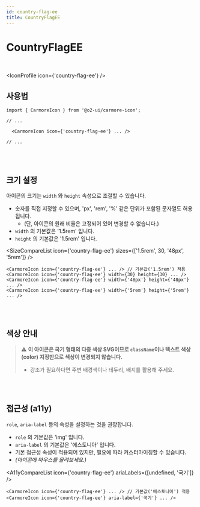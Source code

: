 ```yaml
---
id: country-flag-ee
title: CountryFlagEE
---
```




# CountryFlagEE

<br />

<IconProfile icon={'country-flag-ee'} />

## 사용법

```tsx
import { CarmoreIcon } from '@o2-ui/carmore-icon';

// ...

  <CarmoreIcon icon={'country-flag-ee'} ... />

// ...
```

<br />
<br />

## 크기 설정

아이콘의 크기는 `width` 와 `height` 속성으로 조절할 수 있습니다.

- 숫자를 직접 지정할 수 있으며, 'px', 'rem', '%' 같은 단위가 포함된 문자열도 허용됩니다.
  - (단, 아이콘의 원래 비율은 고정되어 있어 변경할 수 없습니다.)
- `width` 의 기본값은 '1.5rem' 입니다.
- `height` 의 기본값은 '1.5rem' 입니다.

<SizeCompareList icon={'country-flag-ee'} sizes={['1.5rem', 30, '48px', '5rem']} />

```tsx
<CarmoreIcon icon={'country-flag-ee'} ... /> // 기본값('1.5rem') 적용
<CarmoreIcon icon={'country-flag-ee'} width={30} height={30} ... />
<CarmoreIcon icon={'country-flag-ee'} width={'48px'} height={'48px'} ... />
<CarmoreIcon icon={'country-flag-ee'} width={'5rem'} height={'5rem'} ... />
```

<br />
<br />

## 색상 안내

> ⚠️ <b>이 아이콘은 국기 형태의 다중 색상 SVG이므로 `className`이나 텍스트 색상(color) 지정만으로 색상이 변경되지 않습니다. </b>
>
> - 강조가 필요하다면 주변 배경색이나 테두리, 배지를 활용해 주세요.

<br />
<br />

## 접근성 (a11y)

`role`, `aria-label` 등의 속성을 설정하는 것을 권장합니다.

- `role` 의 기본값은 'img' 입니다.
- `aria-label` 의 기본값은 '에스토니아' 입니다.
- 기본 접근성 속성이 적용되어 있지만, 필요에 따라 커스터마이징할 수 있습니다.
- _(아이콘에 마우스를 올려보세요.)_

<A11yCompareList icon={'country-flag-ee'} ariaLabels={[undefined, '국기']} />

```tsx
<CarmoreIcon icon={'country-flag-ee'} ... /> // 기본값('에스토니아') 적용
<CarmoreIcon icon={'country-flag-ee'} aria-label={'국기'} ... />
```
